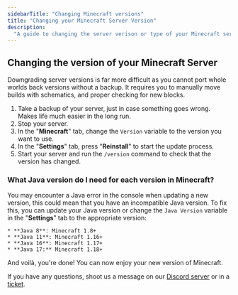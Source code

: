 ```yaml
---
sidebarTitle: "Changing Minecraft versions"
title: "Changing your Minecraft Server Version"
description:
  "A guide to changing the server verison or type of your Minecraft server. You have full control over the type and the version of your server, and you can change that at any time!"
---
```


## Changing the version of your Minecraft Server

<Warning>Downgrading server versions is far more difficult as you cannot port whole worlds back versions without a backup. It requires you to manually move builds with schematics, and proper checking for new blocks.</Warning>

1. Take a backup of your server, just in case something goes wrong. Makes life
   much easier in the long run.
2. Stop your server.
3. In the "**Minecraft**" tab, change the `Version` variable to the version you want
   to use.
4. In the "**Settings**" tab, press "**Reinstall**" to start the update process.
5. Start your server and run the `/version` command to check that the version
   has changed.

### What Java version do I need for each version in Minecraft?

You may encounter a Java error in the console when updating a new version, this
could mean that you have an incompatible Java version. To fix this, you can
update your Java version or change the `Java Version` variable in the
"**Settings**" tab to the appropriate version:

    * **Java 8**: Minecraft 1.8+
    * **Java 11**: Minecraft 1.16+
    * **Java 16**: Minecraft 1.17+
    * **Java 17:** Minecraft 1.18+

And voilà, you're done! You can now enjoy your new version of Minecraft.

If you have any questions, shoot us a message on our
[Discord server](https://berrybyte.net/discord) or in a
[ticket](https://berrybyte.net/ticket).
